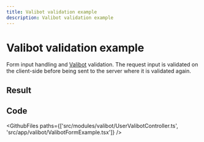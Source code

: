 ```yaml
---
title: Valibot validation example
description: Valibot validation example
---
```



# Valibot validation example

Form input handling and [Valibot](https://valibot.dev/) validation. The request input is validated on the client-side before being sent to the server where it is validated again.

## Result

<Example>
  <ValibotFormExample />
</Example>

## Code

<GithubFiles paths={['src/modules/valibot/UserValibotController.ts', 'src/app/valibot/ValibotFormExample.tsx']} />
